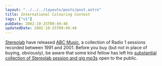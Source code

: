 ```yaml
---
layout: "../../../layouts/posts/post.astro"
title: International Colouring Contest
tags: ["v1"]
pubDate: 2002-10-25T09:49:40
updatedDate: 2002-10-25T09:49:40
---
```


[Stereolab][1] have released [ABC Music][2], a collection of Radio 1 sessions recorded between 1991 and 2001. Before you buy (but not in place of buying, obviously), be aware that some kind fellow has left his [substantial collection of Stereolab session and gig mp3s][3] open to the public.

[1]: http://www.stereolab.co.uk/ "the official stereolab website"
[2]: http://www.amazon.co.uk/exec/obidos/ASIN/B00006J3XZ/ohsky "Amazon.co.uk: Stereolab - ABC Music (The Radio 1 Sessions)"
[3]: http://reliq.net/mp3/Stereolab/ "Reliq.net: Stereolab mp3 collection (unprotected directories are great!)"
